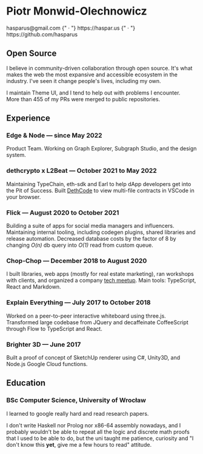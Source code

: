 

<BaseLayout title="hasparus | resume">
<main class="resume zaduma-prose py-4">

<h1 class="!mb-0 mt-6 font-semibold text-gray-600 dark:text-gray-300">
  Piotr Monwid-Olechnowicz
</h1>
<div class="text-gray-600 dark:text-gray-300">
  <Link href="mailto:hasparus@gmail.com">hasparus@gmail.com</Link>
  {" · "}
  <Link href="https://haspar.us">https://haspar.us</Link>
  {" · "}
  <Link href="https://github.com/hasparus">https://github.com/hasparus</Link>
</div>

## Open Source

I believe in community-driven collaboration through open source. It's what makes
the web the most expansive and accessible ecosystem in the industry. I've seen
it change people's lives, including my own.

I maintain Theme UI, and I tend to help out with problems I encounter. \
More than 455 of my PRs were merged to public repositories.

## Experience

### Edge & Node — since May 2022

Product Team. Working on Graph Explorer, Subgraph Studio, and the design system.

### dethcrypto x L2Beat — October 2021 to May 2022

Maintaining TypeChain, eth-sdk and Earl to help dApp developers get into the Pit
of Success. Built [DethCode](https://github.com/dethcrypto/ethereum-code-viewer)
to view multi-file contracts in VSCode in your browser.

### Flick — August 2020 to October 2021

Building a suite of apps for social media managers and influencers. Maintaining
internal tooling, including codegen plugins, shared libraries and release
automation. Decreased database costs by the factor of 8 by changing _O(n)_ db
query into _O(1)_ read from custom queue.

### Chop-Chop — December 2018 to August 2020

I built libraries, web apps (mostly for real estate marketing), ran workshops
with clients, and organized a company [tech meetup][chop-chop academy]. Main
tools: TypeScript, React and Markdown.

[chop-chop academy]: https://www.meetup.com/pl-PL/Chop-Chop-Academy-Web-Apps

### Explain Everything — July 2017 to October 2018

Worked on a peer-to-peer interactive whiteboard using three.js. Transformed
large codebase from JQuery and decaffeinate CoffeeScript through Flow to
TypeScript and React.

### Brighter 3D — June 2017

Built a proof of concept of SketchUp renderer using C#, Unity3D, and Node.js
Google Cloud functions.

## Education

### BSc Computer Science, University of Wrocław

I learned to google really hard and read research papers.

I don't write Haskell nor Prolog nor x86-64 assembly nowadays, and I probably
wouldn't be able to repeat all the logic and discrete math proofs that I used to
be able to do, but the uni taught me patience, curiosity and "I don't know this
**yet**, give me a few hours to read" attitude.

</main>
</BaseLayout>

<style>{`
  .resume :is(h2, h3):before {
    content: none
  }
  .resume h2 {
    padding: 8px 0;
    border-bottom: 2px solid #e5e5e5;
    @media (prefers-color-scheme: dark) {
      border-color: #404040;
    }
  }
`}</style>
